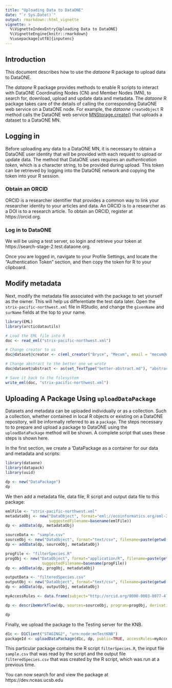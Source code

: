 ```yaml
---
title: "Uploading Data to DataONE"
date: "`r Sys.Date()`"
output: rmarkdown::html_vignette
vignette: >
  %\VignetteIndexEntry{Uploading Data to DataONE}
  %\VignetteEngine{knitr::rmarkdown}
  %\usepackage[utf8]{inputenc}
---
```


## Introduction
  
This document describes how to use the *dataone* R package to upload data to DataONE.

The *dataone* R package provides methods to enable R scripts to interact with DataONE Coordinating Nodes (CN) and Member Nodes (MN), to search for, download, upload and update data and metadata. The *dataone* R package takes care of 
the details of calling the  corresponding DataONE web service on a DataONE node. For example, the *dataone* 
`createObject` R method calls the DataONE web service [MNStorage.create()](https://purl.dataone.org/architecture/apis/MN_APIs.html#MNStorage.create) that uploads a dataset to a DataONE MN. 

## Logging in
Before uploading any data to a DataONE MN, it is necessary to obtain a DataONE user identity that will
be provided with each request to upload or update data. The method that DataONE uses
requires an *authentication token*, which is a character string, to be provided during upload. This token can be retrieved by logging into the DataONE network and copying the token into your R session.  

### Obtain an ORCID
ORCID is a researcher identifier that provides a common way to link your researcher identity to your articles and data.  An ORCID is to a researcher as a DOI is to a research article.  To obtain an ORCID, register at https://orcid.org.

### Log in to DataONE
We will be using a test server, so login and retrieve your token at https://search-stage-2.test.dataone.org.

Once you are logged in, navigate to your Profile Settings, and locate the "Authentication Token" section, and then copy the token for R to your clipboard.

## Modify metadata
Next, modify the metadata file associated with the package to set yourself as the owner.  This will help us differentiate the test data later.  Open the `strix-pacific-northwest.xml` file in RStudio, and change the `givenName` and `surName` fields at the top to your name.

```r
library(EML)
library(arcticdatautils)

# Load the EML file into R
doc <- read_eml("strix-pacific-northwest.xml")

# Change creator to us
doc@dataset@creator <- c(eml_creator("Bryce", "Mecum", email = "mecum@nceas.ucsb.edu"))

# Change abstract to the better one we wrote
doc@dataset@abstract <- as(set_TextType("better-abstract.md"), "abstract")

# Save it back to the filesystem
write_eml(doc, "strix-pacific-northwest.xml")
```

## Uploading A Package Using `uploadDataPackage`
Datasets and metadata can be uploaded individually or as a collection. Such a collection, whether contained in local 
R objects or existing on a DataONE repository, will be informally referred to as a `package`. The steps necessary to
to prepare and upload a package to DataONE using the `uploadDataPackage` method 
will be shown. A complete script that uses these steps is shown here.

In the first section, we create a 'DataPackage as a container for our data and metadata and scripts:

```r
library(dataone)
library(datapack)
library(uuid)

dp <- new("DataPackage")
dp
```

We then add a metadata file, data file, R script and output data file to this package:
```r
emlFile <- "strix-pacific-northwest.xml"
metadataObj <- new("DataObject", format="eml://ecoinformatics.org/eml-2.1.1", filename=paste(getwd(), emlFile, sep="/"),
                   suggestedFilename=basename(emlFile))
dp <- addData(dp, metadataObj)

sourceData <- "sample.csv"
sourceObj <- new("DataObject", format="text/csv", filename=paste(getwd(), sourceData, sep="/"), suggestedFilename=basename(sourceData))
dp <- addData(dp, sourceObj, metadataObj)

progFile <- "filterSpecies.R"
progObj <- new("DataObject", format="application/R", filename=paste(getwd(), progFile, sep="/"), mediaType="text/x-rsrc",
                suggestedFilename=basename(progFile))
dp <- addData(dp, progObj, metadataObj)

outputData <- "filteredSpecies.csv"
outputObj <- new("DataObject", format="text/csv", filename=paste(getwd(), outputData, sep="/"), suggestedFilename=basename(outputData))
dp <- addData(dp, outputObj, metadataObj)

myAccessRules <- data.frame(subject="http://orcid.org/0000-0003-0077-4738", permission="changePermission") 

dp <- describeWorkflow(dp, sources=sourceObj, program=progObj, derivations=outputObj)

dp
```

Finally, we upload the package to the Testing server for the KNB.
```r
d1c <- D1Client("STAGING2", "urn:node:mnTestKNB")
packageId <- uploadDataPackage(d1c, dp, public=TRUE, accessRules=myAccessRules, quiet=FALSE)
```

This particular package contains the R script `filterSpecies.R`, the input file `sample.csv` that was read by
the script and the output file `filteredSpecies.csv` that was created by the R script, which was run at a
previous time.  

You can now search for and view the package at https://dev.nceas.ucsb.edu